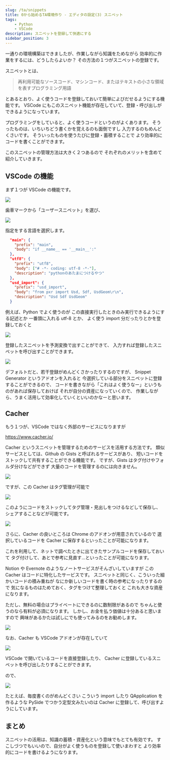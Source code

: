 ```yaml
---
slug: /ta/snippets
title: 0から始めるTA環境作り - エディタの設定(3) スニペット
tags:
    - Python
    - VSCode
description: スニペットを登録して快適にする
sidebar_position: 3
---
```


一通りの環境構築はできましたが、作業しながら知識をためながら
効率的に作業をするには、どうしたらよいか？
その方法の１つがスニペットの登録です。

スニペットとは、

> 再利用可能なソースコード、マシンコード、またはテキストの小さな領域を表すプログラミング用語

とあるとおり、よく使うコードを登録しておいて簡単によびだせるようにする機能です。
VSCode にもこのスニペット機能が存在していて、登録・呼び出しができるようになっています。

プログラミングをしていると、よく使うコードというのがよくあります。
そうったものは、いちいちどう書くかを覚えるのも面倒ですし
入力するのもめんどくさいです。
そういったものを使うたびに登録・蓄積することで
より効率的にコードを書くことができます。

このスニペットの管理方法は大きく２つあるので
それぞれのメリットを含めて紹介していきます。

## VSCode の機能

まず１つが VSCode の機能です。

![](https://gyazo.com/9a3b901eb814d9948d04c89c9bb302af.png)

歯車マークから「ユーザースニペット」を選び、

![](https://gyazo.com/7eb0d991d36c327123c4124fbb2713c8.png)

指定をする言語を選択します。

```json
  "main": {
    "prefix": "main",
    "body": "if __name__ == '__main__':"
  },
  "utf8": {
    "prefix": "utf8",
    "body": ["# -*- coding: utf-8 -*-"],
    "description": "pythonのあたまにつけるやつ"
  },
  "usd_import": {
    "prefix": "usd_import",
    "body": "from pxr import Usd, Sdf, UsdGeom\r\n",
    "description": "Usd Sdf UsdGeom"
  }
```

例えば、Python でよく使うのが この直接実行したときのみ実行できるようにする記述とか
一番頭に入れる utf-8 とか、
よく使う import 分だったりとかを登録しておくと

![](https://gyazo.com/8b2f72d5269ea4a94634066f5af0aa03.gif)

登録したスニペットを予測変換で出すことができて、
入力すれば登録したスニペットを呼び出すことができます。

![](https://gyazo.com/006b7abde0612d025a261db87cdf8cc0.png)

デフォルトだと、若干登録がめんどくさかったりするのですが、
Snippet Generator というアドオンを入れると
今選択している部分をスニペットに登録することができるので、
コードを書きながら「これはよく使うなー」というものがあれば保存しておけば
それが自分の資産になっていくので、
作業しながら、うまく活用して効率化していくといいのかなーと思います。

## Cacher

もう１つが、VSCode ではなく外部のサービスになりますが

https://www.cacher.io/

Cacher というスニペットを管理するためのサービスを活用する方法です。
類似サービスとしては、Github の Gists と呼ばれるサービスがあり、
短いコードをストックして共有することができる機能です。
ですが、Gists はタグ付けやフォルダ分けなどができず
大量のコードを管理するのには向きません。

![](https://gyazo.com/4b73ec2d4137ec4990bf30d51b282997.png)

ですが、この Cacher はタグ管理が可能で

![](https://gyazo.com/feada25c1e0c36988bed1d33815aeab1.png)

このようにコードをストックしてタグ管理・見出しをつけるなどして保存し、
シェアすることなどが可能です。

![](https://gyazo.com/2597988bb78e252ff4eec88e387b7c24.png)

さらに、Cacher の良いところは Chrome のアドオンが用意されているので
選択しているコードを Cacher に保存するといったことが可能になります。

これを利用して、ネットで調べたときに出てきたサンプルコードを保存しておいて
タグ付けして、あとで参考に見直す...といったことが可能になります。

Notion や Evernote のようなノートサービスがそんざいしていますが
この Cacher はコードに特化したサービスです。
スニペットと同じく、こういった細かいコードの積み重ねが
なにか新しいコードを書く時の参考になったりするので
気になるものはためておく、タグをつけて整理しておくと
これも大きな資産になります。

ただし、無料の場合はプライベートにできるのに数制限があるので
ちゃんと使うのなら有料が必須になります。
しかし、お金を払う価値は十分あると思いますので
興味があるかたは試しにでも使ってみるのをお勧めします。

![](https://gyazo.com/e03f71566061b1f77023f655d951103e.png)

なお、Cacher も VSCode アドオンが存在していて

![](https://gyazo.com/6085bad4761a428820b6824654094260.png)

VSCode で開いているコードを直接登録したり、
Cacher に登録しているスニペットを呼び出したりすることができます。

ので、

![](https://gyazo.com/899769f562d578762c8ef6584f6250f9.png)

たとえば、毎度書くのがめんどくさい こういう import したり QApplication を作るような
PySide でつかう定型文みたいのは Cacher に登録して、呼び出すようにしています。

## まとめ

スニペットの活用は、知識の蓄積・資産化という意味でもとても有効です。
すこしづつでもいいので、自分がよく使うものを登録して使いまわすと
より効率的にコードを書けるようになります。
